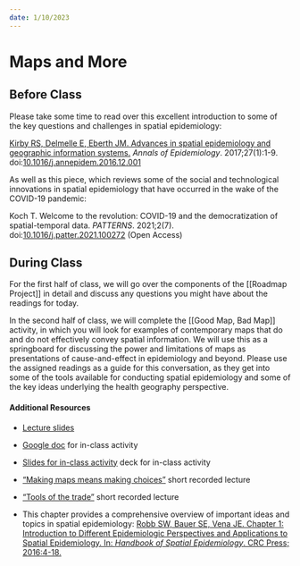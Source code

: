 ```yaml
---
date: 1/10/2023
---
```


# Maps and More

## Before Class

Please take some time to read over this excellent introduction to some of the key questions and challenges in spatial epidemiology:

[Kirby RS, Delmelle E, Eberth JM. Advances in spatial epidemiology and geographic information systems.](https://www.dropbox.com/s/x2j7ncnxgfv7d5r/kirby_et_al_2017_advances_in_spatial_epidemiology_and_geographic_information_systems.pdf?dl=0) _Annals of Epidemiology_. 2017;27(1):1-9. doi:[10.1016/j.annepidem.2016.12.001](https://doi.org/10.1016/j.annepidem.2016.12.001)

As well as this piece, which reviews some of the social and technological innovations in spatial epidemiology that have occurred in the wake of the COVID-19 pandemic:

Koch T. Welcome to the revolution: COVID-19 and the democratization of spatial-temporal data. _PATTERNS_. 2021;2(7). doi:[10.1016/j.patter.2021.100272](https://doi.org/10.1016/j.patter.2021.100272) (Open Access)


## During Class

For the first half of class, we will go over the components of the [[Roadmap Project]] in detail and discuss any questions you might have about the readings for today.

In the second half of class, we will complete the [[Good Map, Bad Map]] activity, in which you will look for examples of contemporary maps that do and do not effectively convey spatial information. We will use this as a springboard for discussing the power and limitations of maps as presentations of cause-and-effect in epidemiology and beyond. Please use the assigned readings as a guide for this conversation, as they get into some of the tools available for conducting spatial epidemiology and some of the key ideas underlying the health geography perspective.

#### Additional Resources

- [Lecture slides](slides/session_2_maps_and_more.qmd)

- [Google doc](https://docs.google.com/document/d/1xbMtZX27jE3ryZQHAXoQ5SdaiA6rvOVUNdgafp6cPFg/edit?usp=sharing) for in-class activity

- [Slides for in-class activity](https://docs.google.com/presentation/d/1TMGl5Nl5k2K2uO-dv6VQSTEOSrPvZ3u22-7z_rInO_w/edit?usp=sharing) deck for in-class activity

- ["Making maps means making choices"](https://www.dropbox.com/s/icpalupqv2eewi2/EPID592_01-02A_making%20maps%20means%20making%20choices_COURSERA.mp4?dl=0) short recorded lecture

- ["Tools of the trade"](https://www.dropbox.com/s/pqhy69p03h0d0tk/EPID592_1-03_Tools%20of%20Trade_COURSERA.mp4?dl=0) short recorded lecture

- This chapter provides a comprehensive overview of important ideas and topics in spatial epidemiology: [Robb SW, Bauer SE, Vena JE. Chapter 1: Introduction to Different Epidemiologic Perspectives and Applications to Spatial Epidemiology. In: _Handbook of Spatial Epidemiology_. CRC Press; 2016:4-18.](https://www.dropbox.com/s/2ftgocrbeiwbzia/robb_handbook_of_spatial_epi_ch_1.pdf?dl=0) 